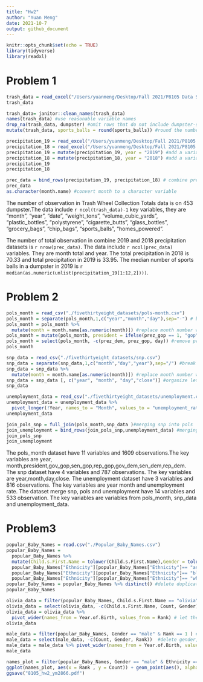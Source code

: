 ```yaml
---
title: "Hw2"
author: "Yuan Meng"
date: 2021-10-7
output: github_document
---
```


```r
knitr::opts_chunk$set(echo = TRUE)
library(tidyverse)
library(readxl)
```

# Problem 1

```r
trash_data = read_excel("/Users/yuanmeng/Desktop/Fall 2021/P8105 Data Science/DS_Hw/p8105_hw2_ym2866/Trash-Wheel-Collection-Totals-7-2020-2.xlsx", range = "A2:N535") #Read Excel file and omit non-data entries
trash_data
```

```r
trash_data= janitor::clean_names(trash_data) 
names(trash_data) #use reasonable variable names
drop_na(trash_data, dumpster) #omit rows that do not include dumpster-specific data
mutate(trash_data, sports_balls = round(sports_balls)) #round the number of sports balls to the nearest integer
```

```r
precipitation_19 = read_excel("/Users/yuanmeng/Desktop/Fall 2021/P8105 Data Science/DS_Hw/p8105_hw2_ym2866/Trash-Wheel-Collection-Totals-7-2020-2.xlsx", sheet = 6, range = "A2:B14") #omit rows without precipitation data
precipitation_18 = read_excel("/Users/yuanmeng/Desktop/Fall 2021/P8105 Data Science/DS_Hw/p8105_hw2_ym2866/Trash-Wheel-Collection-Totals-7-2020-2.xlsx", sheet = 7, range = "A2:B14") #omit rows without precipitation data
precipitation_19 = mutate(precipitation_19, year = "2019") #add a variable for year
precipitation_18 = mutate(precipitation_18, year = "2018") #add a variable for year
precipitation_19
precipitation_18
```

```r
prec_data = bind_rows(precipitation_19, precipitation_18) # combine precipitation datasets
prec_data
as.character(month.name) #convert month to a character variable
```
The number of observation in Trash Wheel Collection Totals data is on 453 dumpster.The data include `r ncol(trash_data)-1` key variables, they are  "month", "year", "date", "weight_tons", "volume_cubic_yards", "plastic_bottles", "polystyrene", "cigarette_butts", "glass_bottles", "grocery_bags", "chip_bags", "sports_balls", "homes_powered".  

The number of total observation in combine 2019 and 2018 precipitation datasets is `r nrow(prec_data)`. The data include `r ncol(prec_data)` variables. They are month total and year. The total precipitation in 2018 is 70.33 and total  precipitation in 2019 is 33.95.  The median number of sports balls in a dumpster in 2019 is `r median(as.numeric(unlist(precipitation_19[1:12,2])))`.

# Problem 2
```r
pols_month = read_csv("./fivethirtyeight_datasets/pols-month.csv")
pols_month = separate(pols_month,1,c("year","month","day"),sep="-") # break up the variable into integer variables
pols_month = pols_month %>% 
  mutate(month = month.name[as.numeric(month)]) #replace month number with month name
pols_month = mutate(pols_month, president = ifelse(prez_gop == 1, "gop","dem"))
pols_month = select(pols_month, -c(prez_dem, prez_gop, day)) #remove prez_dem and prez_gop; and remove the day variable.
pols_month
```

```r
snp_data = read_csv("./fivethirtyeight_datasets/snp.csv")
snp_data = separate(snp_data,1,c("month","day","year"),sep="/") #break up the variable into integer variables year, month, and day;
snp_data = snp_data %>% 
  mutate(month = month.name[as.numeric(month)]) #replace month number with month name
snp_data = snp_data [, c("year", "month", "day","close")] #organize let year and month are the leading columns.
snp_data
```

```r
unemployment_data = read_csv("./fivethirtyeight_datasets/unemployment.csv")
unemployment_data = unemployment_data %>%
  pivot_longer(!Year, names_to = "Month", values_to = "unemployment_rate")#switching from “wide” to “long” format
unemployment_data
```

```r
join_pols_snp = full_join(pols_month,snp_data )#merging snp into pols
join_unemployment = bind_rows(join_pols_snp,unemployment_data) #merging unemployment into the result
join_pols_snp
join_unemployment
```
The pols_month dataset have 11 variables and 1609 observations.The key variables are year, month,president,gov_gop,sen_gop,rep_gop,gov_dem,sen_dem,rep_dem. The snp dataset have 4 variables and 787 observations. The key variables are year,month,day,close. The unemployment dataset have 3 variables and 816 observations. The key variables are year month and unemployment rate. The dataset merge snp, pols and unemployment have 14 variables and 533 observation. The key variables are variables from pols_month, snp_data and unemployment_data.

# Problem3
```r
popular_Baby_Names = read.csv("./Popular_Baby_Names.csv")
popular_Baby_Names = 
  popular_Baby_Names %>% 
  mutate(Child.s.First.Name = tolower(Child.s.First.Name),Gender = tolower(Gender),Ethnicity = tolower(Ethnicity )) #change children's name gender and ethnicity to lower case letter
  popular_Baby_Names["Ethnicity"][popular_Baby_Names["Ethnicity"]== "asian and paci"] <-"asian and pacific islander"
  popular_Baby_Names["Ethnicity"][popular_Baby_Names["Ethnicity"]== "black non hisp"] <-"black non hispanic"
  popular_Baby_Names["Ethnicity"][popular_Baby_Names["Ethnicity"]== "white non hisp"] <-"white non hispanic" # Under ethnicity there are lots of inconsistent ethnicity names. Change then to consistent 
popular_Baby_Names = popular_Baby_Names %>% distinct() #delete duplicated rows
popular_Baby_Names
```

```r
olivia_data = filter(popular_Baby_Names, Child.s.First.Name == "olivia") #filter out children who name Olivia
olivia_data = select(olivia_data, -c(Child.s.First.Name, Count, Gender)) #delete gender, count,name, columns 
olivia_data = olivia_data %>%
  pivot_wider(names_from = Year.of.Birth, values_from = Rank) # let the dataset have rows for ethnicity and columns for year
olivia_data
```


```r
male_data = filter(popular_Baby_Names, Gender == "male" & Rank == 1 ) #filter out male children
male_data = select(male_data, -c(Count, Gender, Rank))  #delete gender, count,name, columns
male_data = male_data %>% pivot_wider(names_from = Year.of.Birth, values_from = Child.s.First.Name)# let the dataset have rows for ethnicity and columns for year
male_data
```


```r
names_plot = filter(popular_Baby_Names, Gender == "male" & Ethnicity == "white non hispanic" & Year.of.Birth == 2016) #filter male, white non-hispanic children born in 2016
ggplot(names_plot, aes(x = Rank , y = Count)) + geom_point(aes(), alpha = 0.5) # scatter plot showing the number of children with a name against the rank in popularity of that name
ggsave("8105_hw2_ym2866.pdf")
```



